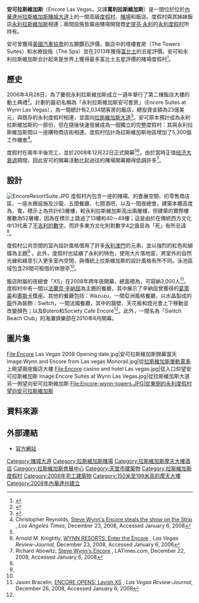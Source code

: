 {{expand|time=2017-09-17T00:59:10+00:00}}
{{Infobox Casino
|casino = 安可拉斯維加斯<br><small>Encore Las Vegas</small>
|logo = Encore Las Vegas logo.svg
|logo_size = 200px
|image = Encore-wynn-towers.JPG
|image_size = 250px
|location = 美國拉斯維加斯賭場大道
|coordinates=
|address =3121 Las Vegas Blvd South<br>Las Vegas, Nevada 89109
|date_opened = 2008年12月22日
|date_closed =
|casino_type = 陸地型
|theme = Life Imitating Art
|owner = [[永利度假村|永利度假村]]
|architect = Wimberly Allison Tong & Goo<ref>[http://www.watg.com/?pageID=F3624E2B-1372-FA94-03E1BB18BC97A740 Wimberly Allison Tong & Goo] {{Wayback|url=http://www.watg.com/?pageID=F3624E2B-1372-FA94-03E1BB18BC97A740 |date=20111006033929 }}, Wimberly Allison Tong & Goo, May 2008, Accessed January 6, 2009</ref>
|rooms = 2,034<ref name=pr2008-02>{{cite press release|title=Encore Suites, the New Luxury Resort at Wynn Las Vegas, to Be Unveiled December 22, 2008|publisher=Wynn Resorts Limited|date=February 26, 2008|url=http://phx.corporate-ir.net/phoenix.zhtml?c=132059&p=irol-newsArticle&ID=1112568&highlight=|access-date=2014-02-24|archive-date=2008-12-16|archive-url=https://web.archive.org/web/20081216115446/http://phx.corporate-ir.net/phoenix.zhtml?c=132059&p=irol-newsArticle&ID=1112568&highlight=|dead-url=no}}</ref>
|space_gaming = {{convert|74000|sqft}}
|shows = Garth Brooks at the Encore Theater<br>（曾為：Danny Gans）<ref>{{cite news|first=LEN|authorlink=BUTCHER|title=LENNY'S LAS VEGAS: Encore for Gans|url=http://www.lvrj.com/living/18401784.html|work=Las Vegas Review-Journal|date=April 30, 2008|accessdate=November 18, 2008|archive-date=2012-03-19|archive-url=https://web.archive.org/web/20120319153804/http://www.lvrj.com/living/18401784.html|dead-url=no}}</ref>
|attractions =
|restaurants = Botero<br>Switch<br>Wazuzu<br>Sinatra<br>Society Café
|renovations = 
|website = http://wynnlasvegas.com
}}

'''安可拉斯維加斯'''（Encore Las Vegas，又譯'''萬利拉斯維加斯'''）是一間位於位於[[內華達州|內華達州]][[拉斯維加斯|拉斯維加斯]][[賭城大道|賭城大道]]上的一間高級[[度假村|度假村]]、[[賭場|賭場]]和飯店。度假村與其姊妹飯店[[永利拉斯維加斯|永利拉斯維加斯]]相連；兩間設施皆屬由賭場開發商[[史提芬·艾倫·永利|史提芬·永利]]的[[永利度假村|永利度假村]]所持有。

安可曾獲得[[美國汽車協會|美國汽車協會]]的五顆鑽石評價。飯店中的塔樓套房（The Towers Suites）和水療設施（The Spa）並在2013年獲得[[富比士|富比士]]的五星評價。安可和永利拉斯維加斯合計起來是世界上獲得最多富比士五星評價的賭場度假村<ref name="Wynn Resorts Announce AAA and Forbes Awards">{{cite web|title=Wynn Resorts Announce AAA and Forbes Awards|date=2010-11-17|publisher=Wynn Resorts|accessdate=2010-11-17|url=http://www.wynnpressroom.com/index.php?s=43&item=130}}{{Dead link}}</ref>。

== 歷史 ==
2006年4月28日，為了慶祝永利拉斯維加斯成立一週年舉行了第二棟飯店大樓的動土典禮<ref>{{Cite web |url=http://www.vegastodayandtomorrow.com/wynn.htm |title=Vegas Today and Tomorrow |access-date=2014-02-24 |archive-date=2021-02-25 |archive-url=https://web.archive.org/web/20210225024400/http://www.vegastodayandtomorrow.com/wynn.htm |dead-url=no }}</ref>。計劃的最初名稱為「永利拉斯維加斯安可套房」（Encore Suites at Wynn Las Vegas），為一間總計有2,034間客房的飯店，總投資金額為23億美元，與既存的永利度假村相連，並面向[[拉斯維加斯大道|拉斯維加斯大道]]<ref>{{cite news|first=Norm|last=Clarke|authorlink=|title=NORM: Jacko turns down Wynn Encore gig|url=http://www.lvrj.com/news/33714484.html|publisher=Las Vegas Review-Journal|date=2008-11-02|accessdate=2008-11-18|archive-date=2012-03-19|archive-url=https://web.archive.org/web/20120319153750/http://www.lvrj.com/news/33714484.html|dead-url=no}}</ref>。安可原本預計成為永利拉斯維加斯的一部份，但在隨後快速發展成為一個獨立的完整度假村：其與永利拉斯維加斯間以一座購物商店街相連。度假村估計為拉斯維加斯地區增加了5,300個工作機會<ref name=LAT122308>Christopher Reynolds, [http://travel.latimes.com/articles/la-tr-encore28-2008dec28 Steve Wynn's Encore steals the show on the Strip] {{Wayback|url=http://travel.latimes.com/articles/la-tr-encore28-2008dec28 |date=20100206204514 }}, ''Los Angeles Times'', December 23, 2008, Accessed January 6, 2008</ref>。

度假村在兩年半後完工，並於2008年12月22日正式開幕<ref name="LAT122308"/><ref name=LVRJ122308>Arnold M. Knightly, [http://www.lvrj.com/news/36620094.html WYNN RESORTS: Enter the Encore] {{Wayback|url=http://www.lvrj.com/news/36620094.html |date=20121013160629 }}, ''Las Vegas Review-Journal'', December 23, 2008, Accessed January 6, 2008</ref>。由於當時正值[[经济大衰退|经济大衰退]]期間，因此安可的開幕活動比起過往的賭場開幕顯得低調許多<ref name=LATB122208>Richard Abowitz, [http://vegasblog.latimes.com/vegas/2008/12/today-is-the-mo.html Steve Wynn's Encore] {{Wayback|url=http://vegasblog.latimes.com/vegas/2008/12/today-is-the-mo.html |date=20081225000115 }}, LATimes.com, December 22, 2008, Accessed January 6, 2008</ref>。

== 設計 ==
[[Image:EncoreResortSuite.JPG|thumb]]
度假村內包含一座{{convert|74000|sqft}}的賭場、{{convert|60000|sqft}}的會展空間、{{convert|27000|sqft}}的零售商店區、一座水療設施及沙龍、五間餐廳、七間酒吧，以及一間夜總會。建築本體高度為{{convert|631|ft}}，寬{{convert|93|ft}}，標示上為共計63層樓，較永利拉斯維加斯高出兩層樓，但建築的實際樓層數為52層樓，因為在標示上跳過了13樓和40－49樓；這是由於在傳統西方文化中13代表了[[十三恐懼症|不吉利的數字]]，而許多東方文化則對數字4之諧音為「死」有所忌諱<ref name="LAT122308"/>。

度假村公共空間的室內設計風格借用了許多[[永利澳門渡假村|永利澳門]]的元素，並以強烈的紅色和蝴蝶為主題<ref name="LAT122308"/> 。此外，度假村也延續了永利的特色，使用大片落地窗，將室外的自然光線和綠意引入更多室內空間，與傳統上拉斯維加斯的設計風格有所不同。泳池區域包含29間可租借的休憩亭<ref name="LAT122308"/>。

飯店附屬的夜總會「XS」在2008年跨年夜開幕，總面積為{{convert|40000|sqft}}，可容納3,000人<ref name=LVRJ122608>Jason Bracelin, [http://www.lvrj.com/neon/36741599.html ENCORE OPENS: Lavish XS] {{Wayback|url=http://www.lvrj.com/neon/36741599.html |date=20120624062841 }}, ''Las Vegas Review-Journal'', December 26, 2008, Accessed January 6, 2008</ref>。度假村中有一間以[[法蘭克·辛納屈|法蘭克·辛納屈]]為主題的餐廳，其中展示了辛納屈曾獲得的[[葛萊美獎|葛萊美]]和[[奧斯卡金像獎|奧斯卡]]獎座。其他的餐廳包括：Wazuzu，一間亞洲風格餐廳，以{{convert|27|ft}}水晶製成的[[龍|龍]]作為裝飾：Switch，一間法國餐廳，其中的牆壁、天花板和燈光會上下移動並改變顏色；以及Botero和Society Cafe Encore<ref name="LAT122308"/>。此外，一間名為「Switch Beach Club」的海灘俱樂部在2010年6月開幕。

== 圖片集 ==
<gallery>
File:Encore Las Vegas 2008 Opening date.jpg|安可拉斯維加斯開幕當天
Image:Wynn and Encore from Las vegas Monorail.jpg|從[[拉斯維加斯單軌電車|拉斯維加斯單軌電車]]上眺望兩座飯店大樓
File:Encore casino and hotel Las vegas.jpg|從入口仰望安可拉斯維加斯
Image:Encore Suites at Wynn Las Vegas.jpg|從拉斯維加斯大道另一側望向安可拉斯維加斯
File:Encore-wynn-towers.JPG|從東側的永利度假村望向安可拉斯維加斯
</gallery>

== 資料來源 ==
{{reflist|2}}

== 外部連結 ==
*[http://www.encorelasvegas.com/ 官方網站]{{Wayback|url=http://www.encorelasvegas.com/ |date=20110112174252 }}

{{賭城大道}}

[[Category:賭城大道|Category:賭城大道]]
[[Category:拉斯維加斯賭場|Category:拉斯維加斯賭場]]
[[Category:拉斯維加斯摩天大樓酒店|Category:拉斯維加斯摩天大樓酒店]]
[[Category:拉斯維加斯會展中心|Category:拉斯維加斯會展中心]]
[[Category:天堂市建築物|Category:天堂市建築物]]
[[Category:拉斯維加斯度假村|Category:拉斯維加斯度假村]]
[[Category:2008年完工建築物|Category:2008年完工建築物]]
[[Category:150米至199米高的摩天大樓|Category:150米至199米高的摩天大樓]]
[[Category:2008年內華達州建立|Category:2008年內華達州建立]]
{{expand|time=2017-09-17T00:59:10+00:00}}